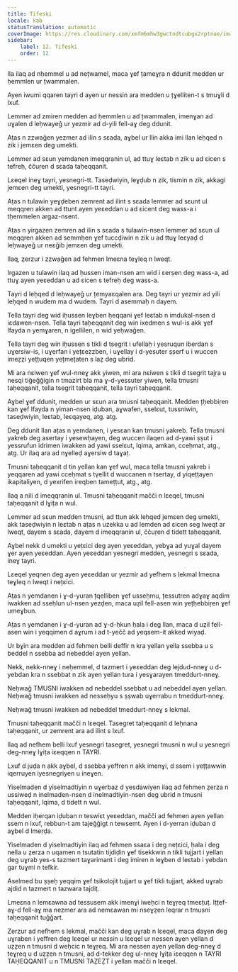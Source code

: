 ```yaml
---
title: Tifeski
locale: kab
statusTranslation: automatic
coverImage: https://res.cloudinary.com/xmfm6mhw3gwctndtcubgx2rptnae/image/upload/v1740337243/small_cover_educacion_fundamental_a051170f1c.webp
sidebar:
    label: 12. Tifeski
    order: 12
---
```

Ila ilaq ad nḥemmel u ad nețwamel, maca ɣef țameɣṛa n ddunit medden ur ḥemmlen ur țwammalen.

Ayen iwumi qqaren tayri d ayen ur nessin ara medden u țɣelliten-t s tmuɣli d lxuf.

Lemmer ad zmiren medden ad ḥemmlen u ad țwammalen, imenɣan ad uɣalen d leḥwayeǧ ur yezmir ad d-yili fell-aɣ deg ddunit.

Aṭas n zzwaǧen yezmer ad ilin s sεada, aɣbel ur llin akka imi llan leḥqed n zik i jemεen deg umekti.

Lemmer ad sɛun yemdanen imeqqranin ul, ad ttuɣ leεtab n zik u ad εicen s tefreḥ, ččuṛen d sεada taḥeqqanit.

Lεeqel ineɣ tayri, yesnegri-tt. Taseḍwiyin, leɣḍub n zik, tismin n zik, akkagi jemεen deg umekti, yesnegri-tt tayri.

Aṭas n tulawin yeɣḍeben zemrent ad ilint s sεada lemmer ad sɛunt ul meqqren akken ad ttunt ayen yeεeddan u ad εicent deg wass-a i tḥemmelen argaz-nsent.

Aṭas n yirgazen zemren ad ilin s sεada s tulawin-nsen lemmer ad sɛun ul meqqren akken ad semmḥen ɣef tuccḍiwin n zik u ad ttuɣ leεyaḍ d leḥwayeǧ ur neεǧib jemεen deg umekti.

Ilaq, ẓerzur i zzwaǧen ad fehmen lmeεna teɣleq n lweqt.

Irgazen u tulawin ilaq ad ḥussen iman-nsen am wid i ɛerṣen deg wass-a, ad ttuɣ ayen yeεeddan u ad εicen s tefreḥ deg wass-a.

Tayri d leḥqed d leḥwayeǧ ur țemyaεqalen ara. Deg tayri ur yezmir ad yili leḥqed n wudem ma d wudem. Tayri d asemmaḥ n dayem.

Tella tayri deg wid iḥussen leɣben ḥeqqani ɣef leεtab n imdukal-nsen d iɛdawen-nsen. Tella tayri taḥeqqanit deg win ixedmen s wul-is akk ɣef lfayda n yemɣaren, n igellilen, n wid yeḥwaǧen.

Tella tayri deg win iḥussen s tikli d tsegrit i ufellaḥ i yesruqun iberdan s uɣersiw-is, i uɣerfan i yețεezzben, i uɣellay i d-yesuter ṣṣerf u i wuccen imeẓẓi yeṭṭuqen yețmețaten s laẓ deg ubrid.

Mi ara nεiwen ɣef wul-nneɣ akk yiwen, mi ara nεiwen s tikli d tsegrit tajṛa u nesqi tiǧeǧǧigin n tmazirt bla ma ɣ-d-yessuter yiwen, tella tmusni taḥeqqanit, tella tsegrit taḥeqqanit, tella tayri taḥeqqanit.

Aɣbel ɣef ddunit, medden ur sɛun ara tmusni taḥeqqanit. Medden țḥebbiṛen kan ɣef lfayda n yiman-nsen iḍuban, aɣwafen, sselɛut, tussniwin, taseḍwiyin, leεtab, leεqayeq, atg. atg.

Deg ddunit llan aṭas n yemdanen, i yesεan kan tmusni yakreb. Tella tmusni yakreb deg asertay i yesewḥayen, deg wuccen ilaqen ad d-yawi ṣṣut i yessrufun idrimen iwakken ad yawi sselɛut, lqima, amkan, cceḥmat, atg., atg. Ur ilaq ara ad nɣelleḍ aɣersiw d taɣaṭ.

Tmusni taḥeqqanit d tin yellan kan ɣef wul, maca tella tmusni yakreb i yeqqaren ad yawi cceḥmat s tγellit d wuccanen n tsertay, d yiqeṭṭayen ikapitaliyen, d yexrifen ireqben tameṭṭut, atg., atg.

Ilaq a nili d imeqqranin ul. Tmusni taḥeqqanit mačči n lεeqel, tmusni taḥeqqanit d lɣiṭa n wul.

Lemmer ad sɛun medden tmusni, ad ttun akk leḥqed jemεen deg umekti, akk taseḍwiyin n leεtab n aṭas n uzekka u ad lemden ad εicen seg lweqt ar lweqt, dayem s sεada, dayem d imeqqranin ul, ččuṛen d tidett taḥeqqanit.

Aɣbel nekk d umekti u yețεici deg ayen yeεeddan, yebɣa ad yuɣal dayem ɣer ayen yeεeddan. Ayen yeεeddan yesnegri medden, yesnegri s sεada, ineɣ tayri.

Lεeqel yeqnen deg ayen yeεeddan ur yezmir ad yefhem s lekmal lmeεna teɣleq n lweqt i nețεici.

Aṭas n yemdanen i ɣ-d-yuran țqelliben ɣef usseḥmu, țessutren adɣaɣ aqdim iwakken ad sseḥlun ul-nsen yezḍen, maca uẓil fell-asen win yețḥebbiṛen ɣef umeɣbun.

Aṭas n yemdanen i ɣ-d-yuran ad ɣ-d-ḥkun ḥala i deg llan, maca d uẓil fell-asen win i yeqqimen d aɣrum i ad t-yečč ad yeqsem-it akked wiyaḍ.

Ur bɣin ara medden ad fehmen belli deffir n kra yellan yella ssebba u s beddel n ssebba ad nebeddel ayen yellan.

Nekk, nekk-nneɣ i neḥemmel, d tazmert i yeεeddan deg lejdud-nneɣ u d-yebdan kra n ssebbat n zik ayen yellan tura i yesɣarayen tmeddurt-nneɣ.

Neḥwaǧ TMUSNI iwakken ad nebeddel ssebbat u ad nebeddel ayen yellan. Neḥwaǧ tmusni iwakken ad nesseḥyu s ṣṣwab uɣerrabu n tmeddurt-nneɣ.

Neḥwaǧ tmusni iwakken ad nebeddel tmeddurt-nneɣ s lekmal.

Tmusni taḥeqqanit mačči n lεeqel. Tasegret taḥeqqanit d leḥnana taḥeqqanit, ur zemrent ara ad ilint s lxuf.

Ilaq ad nefhem belli lxuf yesnegri tasegret, yesnegri tmusni n wul u yesnegri deg-nneɣ lɣiṭa iεeqqen n TAYRI.

Lxuf d juḍa n akk aɣbel, d ssebba yeffren n akk imenɣi, d ssem i yețțawwin iqerruyen iyesnegriyen u ineɣen.

Yiselmaden d yiselmadtiyin n uɣerbaz d yesdawiyen ilaq ad fehmen ẓerza n ussiweḍ n inelmaden-nsen d inelmadtiyin-nsen deg ubrid n tmusni taḥeqqanit, lqima, d tidett n wul.

Medden iḥerqan iḍuban n teswiεt yeεeddan, mačči ad fehmen ayen yellan ssem n lxuf, rebbun-t am tajeǧǧigt n tewsemt. Ayen i d-yerran iḍuban d aɣbel d lmeṛḍa.

Yiselmaden d yiselmadtiyin ilaq ad fehmen ssaεa i deg nețεici, ḥala i deg nella u ẓerza n uqamen n tsutatin tijdiḍin ɣef tisekkwin n tikli tujjart i yellan deg uɣrab yes-s tazmert taɣarimant i deg imiren n leɣben d leεtab i yebdan gar tuɣmi n tefkir.

Aselmed bu ṣṣeḥ yeqqim ɣef tsikolojit tujjart u ɣef tikli tujjart, akked uɣrab ajdid n tazmert n tazwara tajdiṭ.

Lmeεna n lemεawna ad tessusem akk imenɣi iweḥci n teɣṛeq tmeεṭuṭ. Iṭṭef-aɣ-d fell-aɣ ma nezmer ara ad nemεawan mi nseɣẓen leqrar n tmusni taḥeqqanit tuǧǧart.

Zerzur ad nefhem s lekmal, mačči kan deg uɣrab n lεeqel, maca daɣen deg uɣraben i yeffren deg lεeqel ur nessin u lεeqel ur nessen ayen yellan d uẓẓen n tmusni d weḥcic n teɣṛeq. Mi ara nessen ayen yellan deg-nneɣ d teɣṛeq u d uẓẓen n tmusni, ad d-tekker deg ul-nneɣ lɣiṭa iεeqqen n TAYRI TAḤEQQANIT u n TMUSNI TAẒEẒT i yellan mačči n lεeqel.
